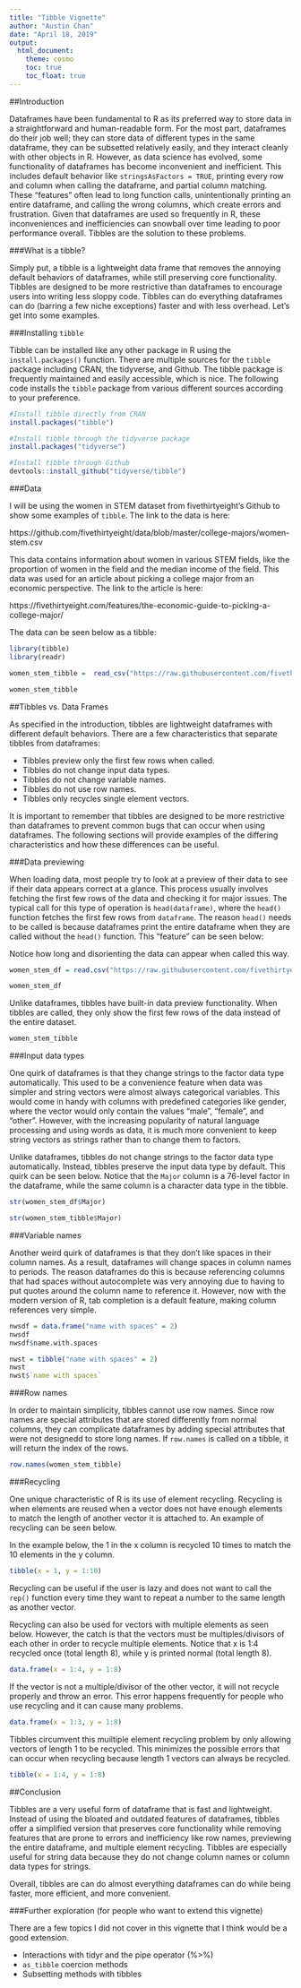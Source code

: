 ---
title: "Tibble Vignette"
author: "Austin Chan"
date: "April 18, 2019"
output: 
  html_document:
    theme: cosmo
    toc: true
    toc_float: true
---

##Introduction

Dataframes have been fundamental to R as its preferred way to store data in a straightforward and human-readable form. For the most part, dataframes do their job well; they can store data of different types in the same dataframe, they can be subsetted relatively easily, and they interact cleanly with other objects in R. However, as data science has evolved, some functionality of dataframes has become inconvenient and inefficient. This includes default behavior like `stringsAsFactors = TRUE`, printing every row and column when calling the dataframe, and partial column matching. These "features" often lead to long function calls, unintentionally printing an entire dataframe, and calling the wrong columns, which create errors and frustration. Given that dataframes are used so frequently in R, these inconveniences and inefficiencies can snowball over time leading to poor performance overall. Tibbles are the solution to these problems.

###What is a tibble?

Simply put, a tibble is a lightweight data frame that removes the annoying default behaviors of dataframes, while still preserving core functionality. Tibbles are designed to be more restrictive than dataframes to encourage users into writing less sloppy code. Tibbles can do everything dataframes can do (barring a few niche exceptions) faster and with less overhead. Let's get into some examples.

###Installing `tibble`

Tibble can be installed like any other package in R using the `install.packages()` function. There are multiple sources for the `tibble` package including CRAN, the tidyverse, and Github. The tibble package is frequently maintained and easily accessible, which is nice. The following code installs the `tibble` package from various different sources according to your preference.

```{r,eval = FALSE}
#Install tibble directly from CRAN
install.packages("tibble")

#Install tibble through the tidyverse package
install.packages("tidyverse")

#Install tibble through Github
devtools::install_github("tidyverse/tibble")
```

###Data

I will be using the women in STEM dataset from fivethirtyeight's Github to show some examples of `tibble`. The link to the data is here:

https://github.com/fivethirtyeight/data/blob/master/college-majors/women-stem.csv

This data contains information about women in various STEM fields, like the proportion of women in the field and the median income of the field. This data was used for an article about picking a college major from an economic perspective. The link to the article is here:

https://fivethirtyeight.com/features/the-economic-guide-to-picking-a-college-major/


The data can be seen below as a tibble:


```{r}
library(tibble)
library(readr)

women_stem_tibble =  read_csv("https://raw.githubusercontent.com/fivethirtyeight/data/master/college-majors/women-stem.csv")

women_stem_tibble
```

##Tibbles vs. Data Frames

As specified in the introduction, tibbles are lightweight dataframes with different default behaviors. There are a few characteristics that separate tibbles from dataframes:

- Tibbles preview only the first few rows when called.
- Tibbles do not change input data types.
- Tibbles do not change variable names.
- Tibbles do not use row names.
- Tibbles only recycles single element vectors.

It is important to remember that tibbles are designed to be more restrictive than dataframes to prevent common bugs that can occur when using dataframes. The following sections will provide examples of the differing characteristics and how these differences can be useful.

###Data previewing

When loading data, most people try to look at a preview of their data to see if their data appears correct at a glance. This process usually involves fetching the first few rows of the data and checking it for major issues. The typical call for this type of operation is `head(dataframe)`, where the `head()` function fetches the first few rows from `dataframe`. The reason `head()` needs to be called is because dataframes print the entire dataframe when they are called without the `head()` function. This "feature" can be seen below:

Notice how long and disorienting the data can appear when called this way.

```{r}
women_stem_df = read.csv("https://raw.githubusercontent.com/fivethirtyeight/data/master/college-majors/women-stem.csv")

women_stem_df
```

Unlike dataframes, tibbles have built-in data preview functionality. When tibbles are called, they only show the first few rows of the data instead of the entire dataset.

```{r}
women_stem_tibble
```

###Input data types

One quirk of dataframes is that they change strings to the factor data type automatically. This used to be a convenience feature when data was simpler and string vectors were almost always categorical variables. This would come in handy with columns with predefined categories like gender, where the vector would only contain the values "male", "female", and "other". However, with the increasing popularity of natural language processing and using words as data, it is much more convenient to keep string vectors as strings rather than to change them to factors.

Unlike dataframes, tibbles do not change strings to the factor data type automatically. Instead, tibbles preserve the input data type by default. This quirk can be seen below. Notice that the `Major` column is a 76-level factor in the dataframe, while the same column is a character data type in the tibble.

```{r}
str(women_stem_df$Major)

str(women_stem_tibble$Major)
```

###Variable names

Another weird quirk of dataframes is that they don't like spaces in their column names. As a result, dataframes will change spaces in column names to periods. The reason dataframes do this is because referencing columns that had spaces without autocomplete was very annoying due to having to put quotes around the column name to reference it. However, now with the modern version of R, tab completion is a default feature, making column references very simple.

```{r}
nwsdf = data.frame("name with spaces" = 2)
nwsdf
nwsdf$name.with.spaces
```

```{r}
nwst = tibble("name with spaces" = 2)
nwst
nwst$`name with spaces`
```

###Row names

In order to maintain simplicity, tibbles cannot use row names. Since row names are special attributes that are stored differently from normal columns, they can complicate dataframes by adding special attributes that were not designedd to store long names. If `row.names` is called on a tibble, it will return the index of the rows. 

```{r}
row.names(women_stem_tibble)
```

###Recycling

One unique characteristic of R is its use of element recycling. Recycling is when elements are reused when a vector does not have enough elements to match the length of another vector it is attached to. An example of recycling can be seen below.

In the example below, the 1 in the x column is recycled 10 times to match the 10 elements in the y column.

```{r}
tibble(x = 1, y = 1:10)
```

Recycling can be useful if the user is lazy and does not want to call the `rep()` function every time they want to repeat a number to the same length as another vector.

Recycling can also be used for vectors with multiple elements as seen below. However, the catch is that the vectors must be multiples/divisors of each other in order to recycle multiple elements. Notice that x is 1:4 recycled once (total length 8), while y is printed normal (total length 8).

```{r}
data.frame(x = 1:4, y = 1:8)
```

If the vector is not a multiple/divisor of the other vector, it will not recycle properly and throw an error. This error happens frequently for people who use recycling and it can cause many problems.

```{r,error = TRUE}
data.frame(x = 1:3, y = 1:8)
```

Tibbles circumvent this muiltiple element recycling problem by only allowing vectors of length 1 to be recycled. This minimizes the possible errors that can occur when recycling because length 1 vectors can always be recycled.

```{r,error=TRUE}
tibble(x = 1:4, y = 1:8)
```

##Conclusion

Tibbles are a very useful form of dataframe that is fast and lightweight. Instead of using the bloated and outdated features of dataframes, tibbles offer a simplified version that preserves core functionality while removing features that are prone to errors and inefficiency like row names, previewing the entire dataframe, and multiple element recycling. Tibbles are especially useful for string data because they do not change column names or column data types for strings. 

Overall, tibbles are can do almost everything dataframes can do while being faster, more efficient, and more convenient.

###Further exploration (for people who want to extend this vignette)

There are a few topics I did not cover in this vignette that I think would be a good extension.

- Interactions with tidyr and the pipe operator (%>%)
- `as_tibble` coercion methods
- Subsetting methods with tibbles


